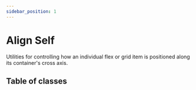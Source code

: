 ```yaml
---
sidebar_position: 1
---
```


# Align Self

Utilities for controlling how an individual flex or grid item is positioned along its container's cross axis.

## Table of classes


<Table elements={elements} />
